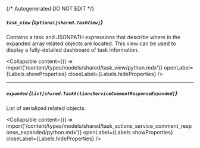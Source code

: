 {/* Autogenerated DO NOT EDIT  */}

##### `task_view` *{`Optional[shared.TaskView]`}*
Contains a task and JSONPATH expressions that describe where in the expanded array related objects are located. This view can be used to display a fully\-detailed dashboard of task information.

<Collapsible content={() => import('/content/types/models/shared/task_view/python.mdx')} openLabel={Labels.showProperties} closeLabel={Labels.hideProperties} />


---
##### `expanded` *{`List[shared.TaskActionsServiceCommentResponseExpanded]`}*
List of serialized related objects.

<Collapsible content={() => import('/content/types/models/shared/task_actions_service_comment_response_expanded/python.mdx')} openLabel={Labels.showProperties} closeLabel={Labels.hideProperties} />



